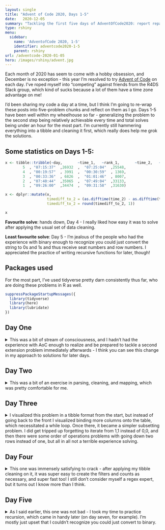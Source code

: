 ```yaml
---
layout: single
title: "Advent of Code 2020, Days 1-5"
date:   2020-12-05
summary: "Tackling the first five days of AdventOfCode2020: report repair, password philosophy, toboggan trajectory, passport processing, binary boarding!"
type: rshiny
menu:
  sidebar:
    name: 'AdventofCode 2020, 1-5'
    identifier: adventcode2020-1-5
    parent: rshiny
url: /adventcode-2020-01-05
hero: /images/rshiny/advent.jpg
---
```


Each month of 2020 has seem to come with a hobby obsession, and December is no exception - this year I'm resolved to try [Advent of Code](https://adventofcode.com/2020) on each day. I've roped myself into "competing" against friends from the R4DS Slack group, which kind of sucks because a lot of them have a time zone advantage on me! 

I'd been sharing my code a day at a time, but I think I'm going to re-wrap these posts into five-problem chunks and reflect on them as I go. Days 1-5 have been well within my wheelhouse so far - generalizing the problem to the second step being relatively achievable every time and total solves being under an hour for the most part. I'm currently still hammering everything into a tibble and cleaning it first, which really does help me grok the solutions. 

## Some statistics on Days 1-5: 

```r
x <- tibble::tribble(~day,       ~time_1,   ~rank_1,       ~time_2,   ~rank_2,
        5  , "07:15:37"  ,26932  ,  "07:25:04"  ,25548,  
        4  , "00:19:57"  , 3991  ,  "00:30:59"  , 1369,  
        3  , "00:33:36"  , 6826  ,  "01:01:46"  , 8007,  
        2  , "07:40:44"  ,35065  ,  "07:49:04"  ,33133,  
        1  , "09:26:00"  ,34474  ,  "09:31:58"  ,31630)

x <- dplyr::mutate(x,
                   timediff_to_2 = (as.difftime(time_2) - as.difftime(time_1)),
                   timediff_to_2 = round(timediff_to_2, 1))

x
```

**Favourite solve**: hands down, Day 4 - I really liked how easy it was to solve after applying the usual set of data cleaning. 

**Least favourite solve**: Day 5 - I'm jealous of the people who had the experience with binary enough to recognize you could just convert the string to 0s and 1s and thus receive seat numbers and row numbers. I appreciated the practice of writing recursive functions for later, though!

## Packages used

For the most part, I've used tidyverse pretty darn consistently thus far, who are doing these problems in R as well. 

```r
suppressPackageStartupMessages({
  library(tidyverse)
  library(here)
  library(lubridate)
})
```


## Day One

<details> <summary> This was a bit of stream of consciousness, and I hadn't had the experience with AoC enough to realize and be prepared to tackle a second extension problem immediately afterwards - I think you can see this change in my approach to solutions for later days. </summary>

--- Day 1: Report Repair ---

> After saving Christmas [five years in a row](https://adventofcode.com/events), you've decided to take a vacation at a nice resort on a tropical island. Surely, Christmas will go on without you.
>
> The tropical island has its own currency and is entirely cash-only. The gold coins used there have a little picture of a starfish; the locals just call them *stars*. None of the currency exchanges seem to have heard of them, but somehow, you'll need to find fifty of these coins by the time you arrive so you can pay the deposit on your room.
>
> To save your vacation, you need to get all *fifty stars* by December 25th.
>
> Collect stars by solving puzzles. Two puzzles will be made available on each day in the Advent calendar; the second puzzle is unlocked when you complete the first. Each puzzle grants *one star*. Good luck!
>
> Before you leave, the Elves in accounting just need you to fix your *expense report* (your puzzle input); apparently, something isn't quite adding up.
>
> Specifically, they need you to *find the two entries that sum to `2020`* and then multiply those two numbers together.
>
> For example, suppose your expense report contained the following:
>
>     1721
>     979
>     366
>     299
>     675
>     1456
>
> In this list, the two entries that sum to `2020` are `1721` and `299`. Multiplying them together produces `1721 * 299 = 514579`, so the correct answer is *`514579`*.
>
> Of course, your expense report is much larger. *Find the two entries that sum to `2020`; what do you get if you multiply them together?*

--- Data ---

<https://adventofcode.com/2020/day/1/input>

Copy-paste + datapasta's Fiddle Selection. (Thank you, Miles!)

```r
input_data <- c(
  1630, 1801, 1917, 1958, 1953, 1521, 1990, 1959, 1543, 1798, 
  638, 1499, 1977, 1433, 1532, 1780, 1559, 1866, 1962, 1999, 
  1623, 1772, 1730, 1670, 1791, 1947, 1961, 1523, 959, 1998, 
  1693, 1490, 1712, 910, 1635, 1837, 586, 1590, 1741, 1739, 
  1660, 1883, 1777, 1734, 1413, 1456, 1511, 1957, 1738, 1685, 
  1677, 1419, 1566, 1639, 1578, 1922, 1856, 1946, 1965, 1649, 
  1854, 1610, 1806, 1424, 1616, 218, 1678, 1992, 1985, 903, 
  1626, 1412, 1964, 671, 1692, 1571, 1690, 1587, 1933, 1367, 
  1585, 1575, 498, 1601, 2005, 1711, 1948, 1991, 1580, 1704, 
  207, 1560, 1867, 1600, 1594, 1930, 1541, 1832, 1613, 1599, 
  1757, 71, 1534, 1940, 1982, 1960, 1530, 1908, 1857, 1410, 
  1987, 1526, 1546, 2002, 1923, 1972, 1752, 1984, 1754, 1916, 
  1942, 1980, 1608, 1398, 1438, 1955, 1968, 1799, 1976, 1847, 
  1775, 1904, 1983, 1945, 1554, 1486, 1527, 1884, 1553, 1736, 
  1561, 1513, 1695, 1431, 1997, 1405, 1872, 1434, 1679, 1609, 
  105, 1582, 1795, 1826, 1886, 1472, 2007, 1617, 1978, 1669, 
  1764, 1865, 1773, 1993, 1666, 1583, 2009, 1969, 2001, 1659, 
  1833, 1713, 1893, 2000, 1520, 1652, 1437, 1556, 1633, 1386, 
  1819, 1973, 1426, 1975, 2010, 1863, 1593, 1996, 1796, 1986, 
  1995, 657, 1784, 1644, 1941, 1596, 1849, 1065, 1927, 1525)
```

--- Part One: Find a solution where the sum of two entries equals 2020. ---

The first solution that comes to mind is finding the difference each entry and 2020, and then left-joining the entries onto this difference.

```r
pair_2020 <- tibble(expense = input_data) %>% 
  mutate(difference = 2020 - expense) %>% 
  left_join(
    x = .,
    y = .,
    by = c("expense"="difference")
  ) %>% 
  filter(!is.na(expense.y))

pair_2020

pair_2020 %>% 
  mutate(multiply = expense * expense.y) %>% 
  distinct(multiply) %>% 
  pull()
```

--- Part Two: Find a solution where the sum of three entries equals 2020 ---

Okay, I can't use the first approach here, so now I'll hit crossing to make a big dataframe, then sum it all afterwards and filter to where sum == 2020.

```r

triple_2020 <- crossing(first = input_data, 
                        second = input_data, 
                        third = input_data) %>% 
  mutate(total = first + second + third,
         product = first * second * third) %>% 
  filter(total == 2020)

triple_2020

triple_2020 %>% 
  distinct(product) %>% 
  pull()
```

</details>

## Day Two

<details>
<summary> This was a bit of an exercise in parsing, cleaning, and mapping, which was pretty comfortable for me. </summary>

--- Problem ---

> To try to debug the problem, they have created a list (your puzzle input) of passwords (according to the corrupted database) and the corporate policy when that password was set.
>
> For example, suppose you have the following list:
>
> - 1-3 a: abcde
> - 1-3 b: cdefg
> - 2-9 c: ccccccccc
>
>Each line gives the password policy and then the password. The password policy indicates the lowest and highest number of times a given letter must appear for the password to be valid. For example, 1-3 a means that the password must contain a at least 1 time and at most 3 times.
>
>In the above example, 2 passwords are valid. The middle password, cdefg, is not; it contains no instances of b, but needs at least 1. The first and third passwords are valid: they contain one a or nine c, both within the limits of their respective policies.

--- Input Data ---

```r
input_data <- read.delim("https://github.com/tanho63/advent_of_code/raw/master/2020/day-02.txt",header = FALSE)
```

--- How many passwords are valid?---

```r
password_table_one <- input_data %>% 
  separate(1,into = c("qty","character","password"),sep = " ") %>% 
  separate(qty, into = c("min","max"), sep = "-",convert = TRUE) %>% 
  mutate(character = str_remove(character,":"),
         password = str_split(password,""),
         count = map2_dbl(password,character,~sum(.x %in% .y)),
         valid = count <= max & count >=min)

head(password_table_one)

sum(password_table_one$valid)
```

--- Part Two: how many passwords are valid under the second policy?---

>While it appears you validated the passwords correctly, they don't seem to be what the Official Toboggan Corporate Authentication System is expecting.
>
>The shopkeeper suddenly realizes that he just accidentally explained the password policy rules from his old job at the sled rental place down the street! The Official Toboggan Corporate Policy actually works a little differently.
>
>Each policy actually describes two positions in the password, where 1 means the first character, 2 means the second character, and so on. (Be careful; Toboggan Corporate Policies have no concept of "index zero"!) Exactly one of these positions must contain the given letter. Other occurrences of the letter are irrelevant for the purposes of policy enforcement.

> Given the same example list from above:

>    - 1-3 a: abcde is valid: position 1 contains a and position 3 does not.
>    - 1-3 b: cdefg is invalid: neither position 1 nor position 3 contains b.
>    - 2-9 c: ccccccccc is invalid: both position 2 and position 9 contain c.

>How many passwords are valid according to the new interpretation of the policies?

```r
password_table_two <- input_data %>% 
  separate(1,into = c("qty","character","password"),sep = " ") %>% 
  separate(qty, into = c("pos1","pos2"), sep = "-",convert = TRUE) %>% 
  mutate(character = str_remove(character,":"),
         password = str_split(password,""),
         password = pmap(list(password,pos1,pos2),~magrittr::extract(..1,c(..2,..3))),
         count = map2_dbl(password,character, ~sum(.x %in% .y)),
         valid = count == 1)

head(password_table_two)

sum(password_table_two$valid)
```

</details>

## Day Three

<details>

<summary> I visualized this problem in a tibble format from the start, but instead of going back to the front I visualized binding more columns onto the table, which necessitated a while loop. Once there, it became a simpler subsetting problem. I did get tripped up forgetting to iterate from 1,1 instead of 0,0, and then there were some order of operations problems with going down two rows instead of one, but all in all not a terrible experience solving. </summary>

Day three!

--- Problem ---

> You start on the open square (.) in the top-left corner and need to reach the bottom (below the bottom-most row on your map).
> 
> The toboggan can only follow a few specific slopes (you opted for a cheaper model that prefers rational numbers); start by counting all the trees you would encounter for the slope right 3, down 1:
> 
> From your starting position at the top-left, check the position that is right 3 and down 1. Then, check the position that is right 3 and down 1 from there, and so on until you go past the bottom of the map.
>
> Starting at the top-left corner of your map and following a slope of right 3 and down 1, how many trees would you encounter?

--- Input Data ---

Converting to a matrix of 1s and 0s, where "#" is 1 and "." is 0

```r
input_matrix <- read_table("https://github.com/tanho63/advent_of_code/raw/master/2020/day-03.txt",col_names = "x") %>% 
  mutate(x = str_split(x,"")) %>% 
  unnest_wider(x,names_sep = "_") %>% 
  mutate_all(~case_when(.x == "#" ~ 1, .x == "." ~ 0)) %>% 
  as.matrix()
```

--- Problem 1 ---

> Starting at the top-left corner of your map and following a slope of right 3 and down 1, how many trees would you encounter?

So the pattern repeats to the right until you get down to the bottom, i.e. until you access row 323 in this case.

```r
input_rows <- nrow(input_matrix)

input_rows
```

323 is the goal rows, and that means we'll need ~ `r 323 * 3` columns. Tackling this via cbind + a while loop. 

```r
input_columns <- input_rows * 3

wide_matrix <- input_matrix

while(ncol(wide_matrix) < input_columns) wide_matrix <- cbind(wide_matrix,input_matrix)
```

Now building an accessor tibble with row numbers and column numbers

```r
row_accessor <- 2:input_rows # start at 1,1 so the next row is 2

column_accessor <- 1:input_rows * 3 + 1 # start at 1,1 and move right three, so next column is 4

column_accessor <- column_accessor[-323] # need the accessors to be same length

indices <- tibble(
  row = row_accessor,
  column = column_accessor) %>%
  mutate(path = map2_dbl(row,column,~wide_matrix[.x,.y]))
  
head(indices)

sum(indices$path)
```

 --- Problem 2: Find this path for multiple slopes ---

Find the path for

- 1,1
- 3,1
- 5,1
- 7,1
- 1,2

A good time to generalise the previous steps!

```r
fn_slope <- function(right,down,matrix){
  
  # Calculate number of columns
  column_count <- (nrow(matrix) * right)
  
  # Create matrix
  wide_matrix <- matrix
  while(ncol(wide_matrix) < column_count) wide_matrix <- cbind(wide_matrix,matrix)
  
  # Create accessors
  row_accessor <- (1:nrow(matrix) * down) + 1
  row_accessor <- row_accessor[row_accessor <=nrow(matrix)]
  
  column_accessor <- (1:nrow(matrix) * right) + 1
  column_accessor <- column_accessor[1:length(row_accessor)]
  
  x <- tibble(row = row_accessor,
              column = column_accessor) %>% 
    mutate(path = map2_dbl(row,column,~wide_matrix[.x,.y]))
  
  sum(x$path)
}

toboggan_paths <- tibble(right = c(1,3,5,7,1),
                         down = c(1,1,1,1,2)) %>% 
  mutate(paths = map2_dbl(right,down,fn_slope,input_matrix))

toboggan_paths

reduce(toboggan_paths$paths,`*`)
```

</details>

## Day Four

<details>
<summary> This one was immensely satisfying to crack - after applying my tibble cleaning on it, it was super easy to create the filters and counts as necessary, and super fast too! I still don't consider myself a regex expert, but it turns out I know more than I think. </summary>

--- Problem Description ---

> The automatic passport scanners are slow because they're having trouble detecting which passports have all required fields. The  expected fields are as follows:
> 
>     - byr (Birth Year)
>     - iyr (Issue Year)
>     - eyr (Expiration Year)
>     - hgt (Height)
>     - hcl (Hair Color)
>     - ecl (Eye Color)
>     - pid (Passport ID)
>     - cid (Country ID)
> 
> Passport data is validated in batch files (your puzzle input). Each passport is represented as a sequence of key:value pairs separated by spaces or newlines. Passports are separated by blank lines.

Count the number of valid passports - those that have `all required fields`. Treat cid as optional. In your batch file, how many passports are valid?

--- Input Data ---
```r
input_data <- read_lines("https://github.com/tanho63/advent_of_code/raw/master/2020/day-04.txt")

head(input_data)
```

Cleaning data into a tibble.

```r
df_passports <- tibble(data = input_data) %>%
  mutate(blank = ifelse(data == "",1,0),
         passport_id = cumsum(blank)+1) %>% 
  filter(!blank) %>% 
  select(-blank) %>% 
  separate_rows(data, sep = " ") %>% 
  separate(data, sep = ":", into = c("key","value")) %>% 
  pivot_wider(names_from = key, values_from = value)

head(df_passports)
```

--- Problem 1: How many complete/non-missing passports? ---

```r
valid_p1 <- df_passports %>% 
  select(-cid) %>% 
  filter_all(~!is.na(.x))

head(valid_p1)
nrow(valid_p1)
```

--- Problem 2: Validate columns ---

Time to add more validation beyond non-missing!

```r
valid_p2 <- valid_p1 %>% 
  mutate_at(c("byr","iyr","eyr"),as.numeric) %>% 
  filter(
    between(byr,1920,2002),
    between(iyr,2010,2020),
    between(eyr,2020,2030),
    case_when(
      str_ends(hgt,"cm") & between(parse_number(hgt),150,193) ~ TRUE,
      str_ends(hgt,"in") & between(parse_number(hgt),59,76) ~ TRUE,
      TRUE ~ FALSE
      ),
    str_detect(hcl,"^#[A-z,0-9]{6}$"),
    ecl %in% c("amb","blu","brn","gry","grn","hzl","oth"),
    str_detect(pid,"^[0-9]{9}$"),
  )

head(valid_p2)
nrow(valid_p2)
```

</details>

## Day Five

<details>
<summary> As I said earlier, this one was not bad - I took my time to practice recursion, which came in handy later (on day seven, for example). I'm mostly just upset that I couldn't recognize you could just convert to binary. </summary>

> Instead of zones or groups, this airline uses binary space partitioning to seat people. A seat might be specified like FBFBBFFRLR, where F means "front", B means "back", L means "left", and R means "right".
>
> The first 7 characters will either be F or B; these specify exactly one of the 128 rows on the plane (numbered 0 through 127). Each letter tells you which half of a region the given seat is in. Start with the whole list of rows; the first letter indicates whether the seat is in the front (0 through 63) or the back (64 through 127). The next letter indicates which half of that region the seat is in, and so on until you're left with exactly one row.
> 
> The last three characters will be either L or R; these specify exactly one of the 8 columns of seats on the plane (numbered 0 through 7). The same process as above proceeds again, this time with only three steps. L means to keep the lower half, while R means to keep the upper half.
>      
> So, decoding FBFBBFFRLR reveals that it is the seat at row 44, column 5.
> 
> Every seat also has a unique seat ID: multiply the row by 8, then add the column. In this example, the seat has ID 44 * 8 + 5 = 357.

--- Data ---

```r
input_05 <- read_lines("https://github.com/tanho63/advent_of_code/raw/master/2020/day-05.txt")
```

--- Problem 1: highest seat ID? ---

A good time to dust off some recursive functions!

```r

search_function <- function(string,range){
  
  midpoint <- length(range)%/%2
  accessor <- str_sub(string,1,1) 

  new_range <- switch(
    accessor,
    "L" = ,
    "F" = range[1:midpoint],
    "R" = ,
    "B" = range[-(1:midpoint)])

  if(length(new_range) == 1) return(new_range)
  
  new_string <- str_remove(string,"^.")
  
  search_function(new_string,new_range)
}

search_function("FBFBBFF",0:127)

df_boardingpasses <- tibble(input = input_05) %>% 
  mutate(row_string = str_sub(input,1,7),
         seat_string = str_sub(input,-3,-1),
         row = map_dbl(row_string,search_function,0:127),
         seat = map_dbl(seat_string,search_function,0:7),
         seat_id = row * 8 + seat)

head(df_boardingpasses)

max(df_boardingpasses$seat_id)
```

--- Problem 2: Your Seat ---

> It's a completely full flight, so your seat should be the only missing boarding pass in your list. However, there's a catch: some of the seats at the very front and back of the plane don't exist on this aircraft, so they'll be missing from your list as well.
>
> Your seat wasn't at the very front or back, though; the seats with IDs +1 and -1 from yours will be in your list.

```r
actual_seats <-  df_boardingpasses %>% 
  arrange(row,seat) %>% 
  filter(
    row != min(row),
    row != max(row)
  )

x <- seq.int(min(actual_seats$seat_id),max(actual_seats$seat_id))

x[!(x %in% actual_seats$seat_id)]

```


</details>
